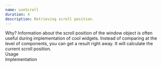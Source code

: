 ```yaml
---
name: useScroll
duration: 4
description: Retrieving scroll position.
---
```


<Section>
  <XL>Why?</XL>
  <M>
    Information about the scroll position of the window object is often useful
    during implementation of cool widgets. Instead of comparing at the level of
    components, you can get a result right away. It will calculate the current
    scroll position.
  </M>
</Section>

<Section>
  <XL>Usage</XL>
  <Snippet
    linesCount={16}
    description="We know everything about scroll position"
    src="/snippets/courses/react-hooks-spellbook/UseScrollUsage.tsx"
  />
</Section>

<Section>
  <XL>Implementation</XL>
  <Snippet
    linesCount={63}
    description="A little abstraction and life becomes easier"
    src="/snippets/courses/react-hooks-spellbook/useScroll.ts"
  />
</Section>
